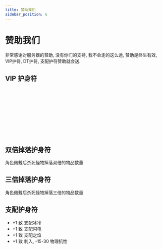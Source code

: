 ```yaml
---
title: 赞助我们
sidebar_position: 6
---
```




# 赞助我们

非常感谢对服务器的赞助, 没有你们的支持, 我不会走的这么远, 赞助是终生有效, VIP护符, DT护符, 支配护符赞助就会送.

## VIP 护身符

<ItemVip1 />

<br />

<ItemVip2 />

<br />

<ItemVip3 />

<br />

<ItemVip4 />
<br />

<ItemVip5 />
<br />

<ItemVip6 />
<br />

<ItemVip7 />
<br />

<ItemVip8 />
<br />

<ItemVip9 />
<br />

## 双倍掉落护身符

角色佩戴后杀死怪物掉落双倍的物品数量

<ItemDT2 />

## 三倍掉落护身符

角色佩戴后杀死怪物掉落三倍的物品数量

<ItemDT3 /> 

## 支配护身符

- +1 致 支配冰冷
- +1 致 支配闪电
- +1 致 支配之焰
- +1 致 刺入, -15-30 物理抗性

<ItemMasteryLight />
